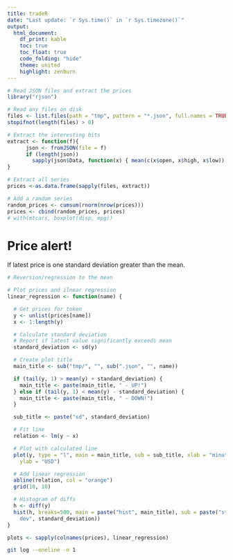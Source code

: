 ```yaml
---
title: tradeR
date: "Last update: `r Sys.time()` in `r Sys.timezone()`"
output:
  html_document:
    df_print: kable
    toc: true
    toc_float: true
    code_folding: "hide"
    theme: united
    highlight: zenburn
---
```

```r
# Read JSON files and extract the prices
library("rjson")

# Read any files on disk
files <- list.files(path = "tmp", pattern = "*.json", full.names = TRUE)
stopifnot(length(files) > 0)

# Extract the interesting bits
extract <- function(f){
      json <- fromJSON(file = f)
      if (length(json))
        sapply(json$Data, function(x) { mean(c(x$open, x$high, x$low)) })
}

# Extract all series
prices <-as.data.frame(sapply(files, extract))

# Add a random series
random_prices <- cumsum(rnorm(nrow(prices)))
prices <- cbind(random_prices, prices)
# with(mtcars, boxplot(disp, mpg))
```

# Price alert!
If latest price is one standard deviation greater than the mean.

```r
# Reversion/regression to the mean

# Plot prices and ilnear regression
linear_regression <- function(name) {

  # Get prices for token
  y <- unlist(prices[name])
  x <- 1:length(y)

  # Calculate standard deviation
  # Report if latest value significantly exceeds mean
  standard_deviation <- sd(y)

  # Create plot title
  main_title <- sub("tmp/", "", sub(".json", "", name))

  if (tail(y, 1) > mean(y) + standard_deviation) {
    main_title <- paste(main_title, " - UP!")
  } else if (tail(y, 1) < mean(y) - standard_deviation) {
    main_title <- paste(main_title, " - DOWN!")
  }

  sub_title <- paste("sd", standard_deviation)

  # Fit line
  relation <- lm(y ~ x)

  # Plot with calculated line
  plot(y, type = "l", main = main_title, sub = sub_title, xlab = "minutes",
    ylab = "USD")

  # Add linear regression
  abline(relation, col = "orange")
  grid(10, 10)

  # Histogram of diffs
  h <- diff(y)
  hist(h, breaks=500, main = paste("hist", main_title), sub = paste("std
    dev", standard_deviation))
}

plots <- sapply(colnames(prices), linear_regression)
```

```bash
git log --oneline -n 1
```
